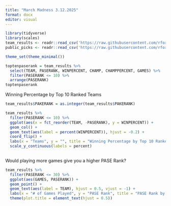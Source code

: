 ```yaml
---
title: "March Madness 3.12.2025"
format: docx
editor: visual
---
```



```r
library(tidyverse)
library(scales)
team_results <- readr::read_csv('https://raw.githubusercontent.com/rfordatascience/tidytuesday/main/data/2024/2024-03-26/team-results.csv')
public_picks <- readr::read_csv('https://raw.githubusercontent.com/rfordatascience/tidytuesday/main/data/2024/2024-03-26/public-picks.csv')

theme_set(theme_minimal())

toptenpaserank = team_results %>% 
  select(TEAM, PASERANK, WINPERCENT, CHAMP, CHAMPPERCENT, GAMES) %>% 
  filter(PASERANK <= 10) %>% 
  arrange(PASERANK)
toptenpaserank
```

Winning Percentage by Top 10 Ranked Teams

```r

team_results$PAKERANK = as.integer(team_results$PAKERANK)

team_results %>% 
  filter(PASERANK <= 10) %>% 
  ggplot(aes(x = fct_reorder(TEAM, -PASERANK), y = WINPERCENT)) +
  geom_col() +
  geom_text(aes(label = percent(WINPERCENT)), hjust = -0.2) +
  coord_flip() + 
  labs(x = "Teams", y = "", title = "Winning Percentage by Top 10 Ranked Teams (PASERANK)") +
  scale_y_continuous(labels = percent) 
  


```

Would playing more games give you a higher PASE Rank?
 
```r

team_results %>%
  filter(PASERANK <= 30) %>% 
  ggplot(aes(GAMES, PASERANK)) +
  geom_point() +
  geom_text(aes(label = TEAM), hjust = 0.5, vjust = -1) +
  labs(x = "# of Games Played", y = "PASE Rank", title = "PASE Rank by Games Played") +
  theme(plot.title = element_text(hjust = 0.5))
  
```
 
 